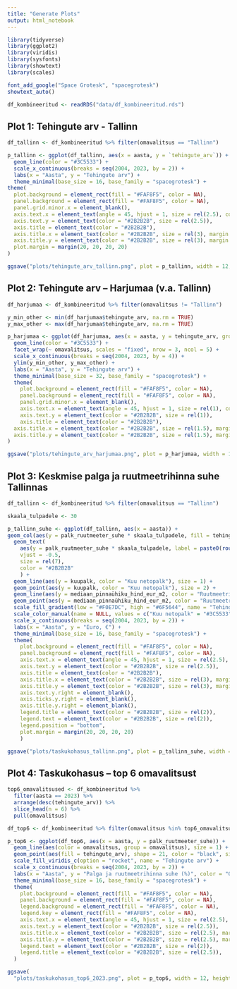 ```yaml
---
title: "Generate Plots"
output: html_notebook
---
```

```r
library(tidyverse)
library(ggplot2)
library(viridis)
library(sysfonts)
library(showtext)
library(scales)

font_add_google("Space Grotesk", "spacegrotesk")
showtext_auto()

df_kombineeritud <- readRDS("data/df_kombineeritud.rds")
```


## Plot 1: Tehingute arv - Tallinn

```r
df_tallinn <- df_kombineeritud %>% filter(omavalitsus == "Tallinn")

p_tallinn <- ggplot(df_tallinn, aes(x = aasta, y = `tehingute_arv`)) +
  geom_line(color = "#3C5533") +
  scale_x_continuous(breaks = seq(2004, 2023, by = 2)) +
  labs(x = "Aasta", y = "Tehingute arv") +
  theme_minimal(base_size = 16, base_family = "spacegrotesk") +
theme(
  plot.background = element_rect(fill = "#FAF8F5", color = NA),
  panel.background = element_rect(fill = "#FAF8F5", color = NA),
  panel.grid.minor.x = element_blank(),
  axis.text.x = element_text(angle = 45, hjust = 1, size = rel(2.5), color = "#2B2B2B"),
  axis.text.y = element_text(color = "#2B2B2B", size = rel(2.5)),
  axis.title = element_text(color = "#2B2B2B"),
  axis.title.x = element_text(color = "#2B2B2B", size = rel(3), margin = margin(t = 10)),
  axis.title.y = element_text(color = "#2B2B2B", size = rel(3), margin = margin(r = 10)),
  plot.margin = margin(20, 20, 20, 20)
)

ggsave("plots/tehingute_arv_tallinn.png", plot = p_tallinn, width = 12, height = 6, dpi = 300, bg = "#FAF8F5")
```

## Plot 2: Tehingute arv – Harjumaa (v.a. Tallinn)

```r
df_harjumaa <- df_kombineeritud %>% filter(omavalitsus != "Tallinn")

y_min_other <- min(df_harjumaa$tehingute_arv, na.rm = TRUE)
y_max_other <- max(df_harjumaa$tehingute_arv, na.rm = TRUE)

p_harjumaa <- ggplot(df_harjumaa, aes(x = aasta, y = tehingute_arv, group = omavalitsus)) +
  geom_line(color = "#3C5533") +
  facet_wrap(~ omavalitsus, scales = "fixed", nrow = 3, ncol = 5) +
  scale_x_continuous(breaks = seq(2004, 2023, by = 4)) +
  ylim(y_min_other, y_max_other) +
  labs(x = "Aasta", y = "Tehingute arv") +
  theme_minimal(base_size = 32, base_family = "spacegrotesk") +
  theme(
    plot.background = element_rect(fill = "#FAF8F5", color = NA),
    panel.background = element_rect(fill = "#FAF8F5", color = NA),
    panel.grid.minor.x = element_blank(),
    axis.text.x = element_text(angle = 45, hjust = 1, size = rel(1), color = "#2B2B2B"),
    axis.text.y = element_text(color = "#2B2B2B", size = rel(1)),
    axis.title = element_text(color = "#2B2B2B"),
  axis.title.x = element_text(color = "#2B2B2B", size = rel(1.5), margin = margin(t = 10) ),
  axis.title.y = element_text(color = "#2B2B2B", size = rel(1.5), margin = margin(r = 10))
)

ggsave("plots/tehingute_arv_harjumaa.png", plot = p_harjumaa, width = 12, height = 6, dpi = 300, bg = "#FAF8F5")
```

## Plot 3: Keskmise palga ja ruutmeetrihinna suhe Tallinnas

```r
df_tallinn <- df_kombineeritud %>% filter(omavalitsus == "Tallinn")

skaala_tulpadele <- 30

p_tallinn_suhe <- ggplot(df_tallinn, aes(x = aasta)) +
geom_col(aes(y = palk_ruutmeeter_suhe * skaala_tulpadele, fill = tehingute_arv), width = 0.6) +
  geom_text(
    aes(y = palk_ruutmeeter_suhe * skaala_tulpadele, label = paste0(round(palk_ruutmeeter_suhe), "%")),
    vjust = -0.5,
    size = rel(7),
    color = "#2B2B2B"
    ) +
  geom_line(aes(y = kuupalk, color = "Kuu netopalk"), size = 1) +
  geom_point(aes(y = kuupalk, color = "Kuu netopalk"), size = 2) +
  geom_line(aes(y = mediaan_pinnaühiku_hind_eur_m2, color = "Ruutmeetrihind"), size = 1) +
  geom_point(aes(y = mediaan_pinnaühiku_hind_eur_m2, color = "Ruutmeetrihind"), size = 2) +
  scale_fill_gradient(low = "#F0E7DC", high = "#6F5644", name = "Tehingute arv", limits = c(4500, 13500), breaks = c(4500, 13500))+
  scale_color_manual(name = NULL, values = c("Kuu netopalk" = "#3C5533", "Ruutmeetrihind" = "#A34747")) +
  scale_x_continuous(breaks = seq(2004, 2023, by = 2)) +
  labs(x = "Aasta", y = "Euro, €") +
  theme_minimal(base_size = 16, base_family = "spacegrotesk") +
  theme(
    plot.background = element_rect(fill = "#FAF8F5", color = NA),
    panel.background = element_rect(fill = "#FAF8F5", color = NA),
    axis.text.x = element_text(angle = 45, hjust = 1, size = rel(2.5), color = "#2B2B2B"),
    axis.text.y = element_text(color = "#2B2B2B", size = rel(2.5)),
    axis.title = element_text(color = "#2B2B2B"),
    axis.title.x = element_text(color = "#2B2B2B", size = rel(3), margin = margin(t = 10)),
    axis.title.y = element_text(color = "#2B2B2B", size = rel(3), margin = margin(r = 10)),
    axis.text.y.right = element_blank(),
    axis.ticks.y.right = element_blank(),
    axis.title.y.right = element_blank(),
    legend.title = element_text(color = "#2B2B2B", size = rel(2)),
    legend.text = element_text(color = "#2B2B2B", size = rel(2)),
    legend.position = "bottom",
    plot.margin = margin(20, 20, 20, 20)
    )

ggsave("plots/taskukohasus_tallinn.png", plot = p_tallinn_suhe, width = 12, height = 6, dpi = 300, bg = "#FAF8F5")
```


## Plot 4: Taskukohasus – top 6 omavalitsust

```r
top6_omavalitsused <- df_kombineeritud %>%
  filter(aasta == 2023) %>%
  arrange(desc(tehingute_arv)) %>%
  slice_head(n = 6) %>%
  pull(omavalitsus)

df_top6 <- df_kombineeritud %>% filter(omavalitsus %in% top6_omavalitsused)

p_top6 <- ggplot(df_top6, aes(x = aasta, y = palk_ruutmeeter_suhe)) +
  geom_line(aes(color = omavalitsus, group = omavalitsus), size = 1) +
  geom_point(aes(fill = tehingute_arv), shape = 21, color = "black", size = 2.5, alpha = 0.85) +
  scale_fill_viridis_c(option = "rocket", name = "Tehingute arv") +
  scale_x_continuous(breaks = seq(2004, 2023, by = 2)) +
  labs(x = "Aasta", y = "Palga ja ruutmeetrihinna suhe (%)", color = "Omavalitsus") +
  theme_minimal(base_size = 16, base_family = "spacegrotesk") +
  theme(
    plot.background = element_rect(fill = "#FAF8F5", color = NA),
    panel.background = element_rect(fill = "#FAF8F5", color = NA),
    legend.background = element_rect(fill = "#FAF8F5", color = NA),
    legend.key = element_rect(fill = "#FAF8F5", color = NA),
    axis.text.x = element_text(angle = 45, hjust = 1, size = rel(2.5), color = "#2B2B2B"),
    axis.text.y = element_text(color = "#2B2B2B", size = rel(2.5)),
    axis.title.x = element_text(color = "#2B2B2B", size = rel(2.5), margin = margin(t = 10)),
    axis.title.y = element_text(color = "#2B2B2B", size = rel(2.5), margin = margin(r = 10)),
    legend.text = element_text(color = "#2B2B2B", size = rel(2)),
    legend.title = element_text(color = "#2B2B2B", size = rel(2.5)),
  )

ggsave(
  "plots/taskukohasus_top6_2023.png", plot = p_top6, width = 12, height = 6, dpi = 300, bg = "#FAF8F5")
```

